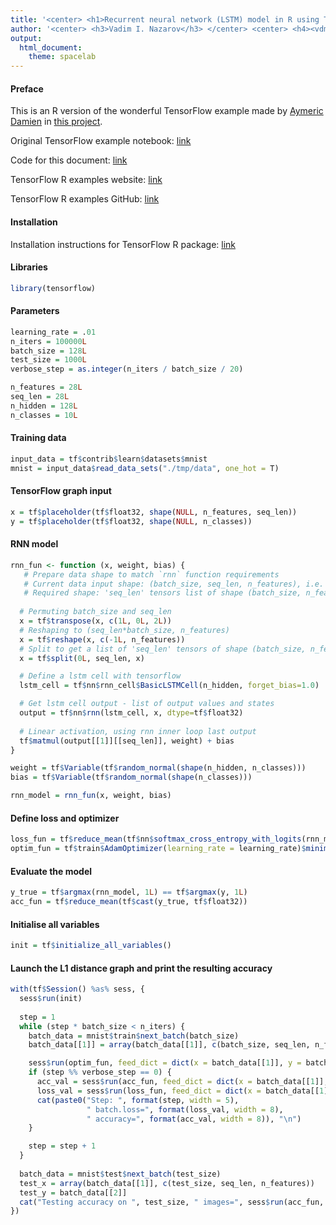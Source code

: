 ```yaml
---
title: '<center> <h1>Recurrent neural network (LSTM) model in R using TensorFlow</h1></center>'
author: '<center> <h3>Vadim I. Nazarov</h3> </center> <center> <h4><vdm.nazarov@gmail.com></h4> </center>'
output: 
  html_document: 
    theme: spacelab
---
```


#### Preface
This is an R version of the wonderful TensorFlow example made by [Aymeric Damien](https://github.com/aymericdamien) in [this project](https://github.com/aymericdamien/TensorFlow-Examples/).

Original TensorFlow example notebook: [link](https://github.com/aymericdamien/TensorFlow-Examples/blob/master/notebooks/3_NeuralNetworks/recurrent_network.ipynb)

Code for this document: [link](https://github.com/vadimnazarov/tensorflow-r-examples/3_NeuralNetworks/recurrent_network.Rmd)

TensorFlow R examples website: [link](https://vadimnazarov.github.io/tensorflow-r-examples/)

TensorFlow R examples GitHub: [link](https://github.com/vadimnazarov/tensorflow-r-examples/)

#### Installation
Installation instructions for TensorFlow R package: [link](https://rstudio.github.io/tensorflow/)

#### Libraries
```r
library(tensorflow)
```

#### Parameters
```r
learning_rate = .01
n_iters = 100000L
batch_size = 128L
test_size = 1000L
verbose_step = as.integer(n_iters / batch_size / 20)

n_features = 28L
seq_len = 28L
n_hidden = 128L
n_classes = 10L
```

#### Training data
```r
input_data = tf$contrib$learn$datasets$mnist
mnist = input_data$read_data_sets("./tmp/data", one_hot = T)
```

#### TensorFlow graph input
```r
x = tf$placeholder(tf$float32, shape(NULL, n_features, seq_len))
y = tf$placeholder(tf$float32, shape(NULL, n_classes))
```

#### RNN model
```r
rnn_fun <- function (x, weight, bias) {
   # Prepare data shape to match `rnn` function requirements
   # Current data input shape: (batch_size, seq_len, n_features), i.e. 3D cube.
   # Required shape: 'seq_len' tensors list of shape (batch_size, n_features), i.e. sequence of matrices.
  
  # Permuting batch_size and seq_len
  x = tf$transpose(x, c(1L, 0L, 2L))
  # Reshaping to (seq_len*batch_size, n_features)
  x = tf$reshape(x, c(-1L, n_features))
  # Split to get a list of 'seq_len' tensors of shape (batch_size, n_features)
  x = tf$split(0L, seq_len, x)

  # Define a lstm cell with tensorflow
  lstm_cell = tf$nn$rnn_cell$BasicLSTMCell(n_hidden, forget_bias=1.0)

  # Get lstm cell output - list of output values and states
  output = tf$nn$rnn(lstm_cell, x, dtype=tf$float32)
  
  # Linear activation, using rnn inner loop last output
  tf$matmul(output[[1]][[seq_len]], weight) + bias
}

weight = tf$Variable(tf$random_normal(shape(n_hidden, n_classes)))
bias = tf$Variable(tf$random_normal(shape(n_classes)))

rnn_model = rnn_fun(x, weight, bias)
```

#### Define loss and optimizer
```r
loss_fun = tf$reduce_mean(tf$nn$softmax_cross_entropy_with_logits(rnn_model, y))
optim_fun = tf$train$AdamOptimizer(learning_rate = learning_rate)$minimize(loss_fun)
```

#### Evaluate the model
```r
y_true = tf$argmax(rnn_model, 1L) == tf$argmax(y, 1L)
acc_fun = tf$reduce_mean(tf$cast(y_true, tf$float32))
```

#### Initialise all variables
```r
init = tf$initialize_all_variables()
```

#### Launch the L1 distance graph and print the resulting accuracy
```r
with(tf$Session() %as% sess, {
  sess$run(init)
  
  step = 1
  while (step * batch_size < n_iters) {
    batch_data = mnist$train$next_batch(batch_size)
    batch_data[[1]] = array(batch_data[[1]], c(batch_size, seq_len, n_features))

    sess$run(optim_fun, feed_dict = dict(x = batch_data[[1]], y = batch_data[[2]]))
    if (step %% verbose_step == 0) {
      acc_val = sess$run(acc_fun, feed_dict = dict(x = batch_data[[1]], y = batch_data[[2]]))
      loss_val = sess$run(loss_fun, feed_dict = dict(x = batch_data[[1]], y = batch_data[[2]]))
      cat(paste0("Step: ", format(step, width = 5),
                 " batch.loss=", format(loss_val, width = 8),
                 " accuracy=", format(acc_val, width = 8)), "\n")
    }

    step = step + 1
  }
  
  batch_data = mnist$test$next_batch(test_size)
  test_x = array(batch_data[[1]], c(test_size, seq_len, n_features))
  test_y = batch_data[[2]]
  cat("Testing accuracy on ", test_size, " images=", sess$run(acc_fun, feed_dict = dict(x = test_x, y = test_y)))
})
```